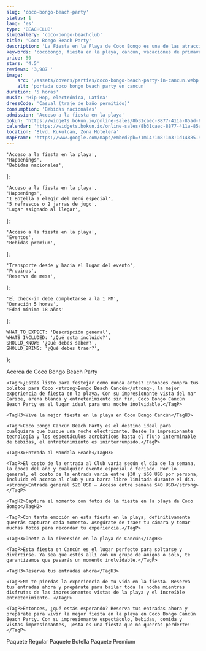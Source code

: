 ```yaml
---
slug: 'coco-bongo-beach-party'
status: 1
lang: 'es'
type: 'BEACHCLUB'
slugGallery: 'coco-bongo-beachclub'
title: 'Coco Bongo Beach Party'
description: 'La Fiesta en la Playa de Coco Bongo es una de las atracciones más calientes del Caribe Mexicano. La Favorita para las vacaciones de primavera'
keywords: 'cocobongo, fiesta en la playa, cancun, vacaciones de primavera, fiesta, beachclub, fiesta, playa cancun'
price: 50
stars: '4.5'
reviews: '3,987 '
image:
    src: '/assets/covers/parties/coco-bongo-beach-party-in-cancun.webp'
    alt: 'portada coco bongo beach party en cancun'
duration: '5 horas'
music: 'Hip-Hop, electrónica, Latina'
dressCode: 'Casual (traje de baño permitido)'
consumption: 'Bebidas nacionales'
admission: 'Acceso a la fiesta en la playa'
bokun: 'https://widgets.bokun.io/online-sales/8b31caec-8877-411a-85ad-682828170619/experience/753803?partialView=1'
calendar: 'https://widgets.bokun.io/online-sales/8b31caec-8877-411a-85ad-682828170619/experience-calendar/753803'
location: 'Blvd. Kukulcan, Zona Hotelera'
mapFrame: 'https://www.google.com/maps/embed?pb=!1m14!1m8!1m3!1d14885.988771580263!2d-86.747128!3d21.132603!3m2!1i1024!2i768!4f13.1!3m3!1m2!1s0x8f4c2bf1d63b6b99%3A0x6cc32e706b78b7bf!2sCoco%20Bongo!5e0!3m2!1ses!2smx!4v1704726266557!5m2!1ses!2smx'
---
```



    'Acceso a la fiesta en la playa',
    'Happenings',
    'Bebidas nacionales',
];

    'Acceso a la fiesta en la playa',
    'Happenings',
    '1 Botella a elegir del menú especial',
    '5 refrescos o 2 jarras de jugo',
    'Lugar asignado al llegar',
];

    'Acceso a la fiesta en la playa',
    'Eventos',
    'Bebidas premium',
];

    'Transporte desde y hacia el lugar del evento',
    'Propinas',
    'Reserva de mesa',
];

    'El check-in debe completarse a la 1 PM',
    'Duración 5 horas',
    'Edad mínima 18 años'
];

    WHAT_TO_EXPECT: 'Descripción general',
    WHATS_INCLUDED: '¿Qué esta incluido?',
    SHOULD_KNOW: '¿Qué debes saber?',
    SHOULD_BRING: '¿Qué debes traer?',
};

<Accordion client:visible title={titles.WHAT_TO_EXPECT} idHash="whatToExpect">
    <TagH2>Acerca de Coco Bongo Beach Party</TagH2>
    
    <TagP>¿Estás listo para festejar como nunca antes? Entonces compra tus boletos para Coco <strong>Bongo Beach Cancún</strong>, la mejor experiencia de fiesta en la playa. Con su impresionante vista del mar Caribe, arena blanca y entretenimiento sin fin, Coco Bongo Cancún Beach Party es el lugar ideal para una noche inolvidable.</TagP>
    
    <TagH3>Vive la mejor fiesta en la playa en Coco Bongo Cancún</TagH3>
    
    <TagP>Coco Bongo Cancún Beach Party es el destino ideal para cualquiera que busque una noche electrizante. Desde la impresionante tecnología y los espectáculos acrobáticos hasta el flujo interminable de bebidas, el entretenimiento es ininterrumpido.</TagP>
    
    <TagH3>Entrada al Mandala Beach</TagH3>
    
    <TagP>El costo de la entrada al Club varía según el día de la semana, la época del año y cualquier evento especial o feriado. Por lo general, el costo de la entrada varía entre $30 y $60 USD por persona, incluido el acceso al club y una barra libre limitada durante el día. <strong>Entrada general $20 USD – Acceso entre semana $40 USD</strong></TagP>
    
    <TagH2>Captura el momento con fotos de la fiesta en la playa de Coco Bongo</TagH2>
    
    <TagP>Con tanta emoción en esta fiesta en la playa, definitivamente querrás capturar cada momento. Asegúrate de traer tu cámara y tomar muchas fotos para recordar tu experiencia.</TagP>
    
    <TagH3>Únete a la diversión en la playa de Cancún</TagH3>
    
    <TagP>Esta fiesta en Cancún es el lugar perfecto para soltarse y divertirse. Ya sea que estés allí con un grupo de amigos o solo, te garantizamos que pasarás un momento inolvidable.</TagP>
    
    <TagH3>Reserva tus entradas ahora</TagH3>
    
    <TagP>No te pierdas la experiencia de tu vida en la fiesta. Reserva tus entradas ahora y prepárate para bailar toda la noche mientras disfrutas de las impresionantes vistas de la playa y el increíble entretenimiento. </TagP>
    
    <TagP>Entonces, ¿qué estás esperando? Reserva tus entradas ahora y prepárate para vivir la mejor fiesta en la playa en Coco Bongo Cancún Beach Party. Con su impresionante espectáculo, bebidas, comida y vistas impresionantes, ¡esta es una fiesta que no querrás perderte! </TagP>
</Accordion>

<Accordion client:visible title={titles.WHATS_INCLUDED} idHash="whatsIncluded">
    <TagH3>Paquete Regular</TagH3>
    <Inclusions includes={includesRegular} notIncludes={notIncludes} />
    <TagH3>Paquete Botella</TagH3>
    <Inclusions includes={includesBottlePack} notIncludes={notIncludes} />
    <TagH3>Paquete Premium</TagH3>
    <Inclusions includes={includesPremium} notIncludes={notIncludes} />
</Accordion>

<Accordion client:visible title={titles.SHOULD_KNOW} idHash="whatYouShouldKnow">
    <ShouldKnow shouldKnow={shouldKnow} />
</Accordion>